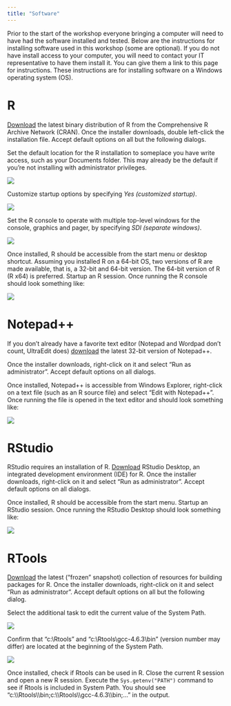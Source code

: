 ```yaml
---
title: "Software"
---
```


Prior to the start of the workshop everyone bringing a computer will need to have had the software installed and tested.
Below are the instructions for installing software used in this workshop (some are optional).
If you do not have install access to your computer,
you will need to contact your IT representative to have them install it.
You can give them a link to this page for instructions.
These instructions are for installing software on a Windows operating system (OS).

# R

[Download](http://cran.rstudio.com/bin/windows/base/)
the latest binary distribution of R from the Comprehensive R Archive Network (CRAN).
Once the installer downloads, double left-click the installation file.
Accept default options on all but the following dialogs.

Set the default location for the R installation to someplace you have write access, such as your Documents folder.
This may already be the default if you're not installing with administrator privileges.

| ![](images/software-r_01.png)

Customize startup options by specifying *Yes (customized startup)*.

| ![](images/software-r_02.png)

Set the R console to operate with multiple top-level windows for the console,
graphics and pager, by specifying *SDI (separate windows)*.

| ![](images/software-r_03.png)

Once installed, R should be accessible from the start menu or desktop shortcut.
Assuming you installed R on a 64-bit OS, two versions of R are made available, that is, a 32-bit and 64-bit version.
The 64-bit version of R (R x64) is preferred.
Startup an R session.
Once running the R console should look something like:

| ![](images/software-r_04.png)

# Notepad++

If you don't already have a favorite text editor (Notepad and Wordpad don't count, UltraEdit does)
[download](https://notepad-plus-plus.org/download/)
the latest 32-bit version of Notepad++.

Once the installer downloads, right-click on it and select "Run as administrator".
Accept default options on all dialogs.

Once installed, Notepad++ is accessible from Windows Explorer,
right-click on a text file (such as an R source file) and select "Edit with Notepad++".
Once running the file is opened in the text editor and should look something like:

| ![](images/software-notepad_01.png)

# RStudio

RStudio requires an installation of R.
[Download](http://www.rstudio.com/products/rstudio/download/)
RStudio Desktop, an integrated development environment (IDE) for R.
Once the installer downloads, right-click on it and select "Run as administrator".
Accept default options on all dialogs.

Once installed, R should be accessible from the start menu.
Startup an RStudio session.
Once running the RStudio Desktop should look something like:

| ![](images/software-rstudio_01.png)

# RTools

[Download](https://cloud.r-project.org/bin/windows/Rtools/)
the latest ("frozen" snapshot) collection of resources for building packages for R.
Once the installer downloads, right-click on it and select "Run as administrator".
Accept default options on all but the following dialog.

Select the additional task to edit the current value of the System Path.

| ![](images/software-rtools_01.png)

Confirm that "c:\\Rtools\bin" and "c:\\Rtools\\gcc-4.6.3\\bin" (version number may differ)
are located at the beginning of the System Path.

| ![](images/software-rtools_02.png)

Once installed, check if Rtools can be used in R.
Close the current R session and open a new R session.
Execute the `Sys.getenv("PATH")` command to see if Rtools is included in System Path.
You should see "c:\\\\Rtools\\\\bin;c:\\\\Rtools\\\\gcc-4.6.3\\\\bin;..." in the output.
